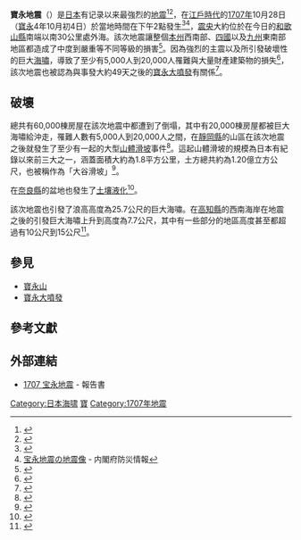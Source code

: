 {{noteTA
|G1=Earthquake
|1=zh-tw:公尺; zh-hk:米; zh-cn:米;
}}
{{Infobox earthquake
|title= 寶永地震
|date= 1707年10月28日
|map2= {{Location map|Japan
 |label=
 |lat=33.2
 |long=135.9
 |mark=Bullseye1.png
 |marksize=40
 |position=top
 |width= 250
 |float=center
 |caption=
}}震央位置圖
|magnitude = 8.6 [[黎克特制地震震級|M<sub>L</sub>]]-9.3[[矩震級|M<sub>W</sub>]]<ref name="Ishikawa2012">Yuzo Ishikawa.(2012).{{PDFlink|[http://g-ever.org/en/materials/sharing/G-EVER1_P_Ishikawa_AIST.pdf Re-evaluation of Mw of the 1707 Hoei earthquake.]}}</ref>（估計）
|depth=
|location={{coord|33.2|||N|135.9|||E|display=inline,title}}<ref name="Kotobank"/>
|countries affected = {{JPN}}：[[中部地方|中部地方]]、[[近畿地方|近畿地方]]、[[四國|四國]]、[[九州_(日本)|九州]]
|tsunami = 25.7公尺
|casualties = 5,000人到20,000人罹難
|time=2 pm|image=1707Hoei earthquake intensity.png|imagecaption=[[烈度|烈度]]分布|image_size=250px}}
'''寶永地震'''（{{Lang-ja|宝永地震}}）是[[日本|日本]]有记录以来最強烈的[[地震|地震]]<ref name="IISEE">{{cite web|url=http://iisee.kenken.go.jp/utsu/index_eng.html|title=Catalog of Damaging Earthquakes in the World (Through 2007)|last=IISEE|accessdate=2009-12-23|archive-date=2010-03-06|archive-url=https://web.archive.org/web/20100306180217/http://iisee.kenken.go.jp/utsu/index_eng.html|dead-url=no}}</ref><ref name="Kotobank">{{Cite web|title=宝永地震とは|url=https://kotobank.jp/word/%E5%AE%9D%E6%B0%B8%E5%9C%B0%E9%9C%87-156276|access-date=2022-03-26|last=|first=|work=コトバンク|language=ja}}</ref>，在[[江戶時代|江戶時代]]的[[1707年|1707年]]10月28日（[[寶永|寶永]]4年10月初4日）於當地時間在下午2點發生<ref>{{Cite web|title=宝永地震（宝永4年10月4日）|url=https://typhoon.yahoo.co.jp/weather/calendar/281/|access-date=2022-03-26|work=Yahoo!天気・災害|publisher=災害カレンダー|language=ja}}</ref><ref>[https://www.bousai.go.jp/kyoiku/kyokun/kyoukunnokeishou/rep/1707_houeijishin/pdf/05_chap01.pdf 宝永地震の地震像] - 内閣府防災情報</ref>，[[震央|震央]]大約位於在今日的[[和歌山縣|和歌山縣]]南端以南30公里處外海。該次地震讓整個[[本州|本州]]西南部、[[四國|四國]]以及[[九州_(日本)|九州]]東南部地區都造成了中度到嚴重等不同等級的損害<ref name="Miyazawa">{{cite web |url=http://www.dpri.kyoto-u.ac.jp/dat/nenpo/no48/48c0/a48c0p13.pdf |title=Historical maximum seismic intensity maps in Japan from 1586 to 2004: construction of database and application |last1=Miyazawa |first1=M. |author2=Mori J. |date=2005 |work=Annal of Disas.Prev.Res.Inst., Kyoto Univ. 48C |accessdate=2010-01-30 |deadurl=yes |archiveurl=https://web.archive.org/web/20110722072314/https://www.dpri.kyoto-u.ac.jp/dat/nenpo/no48/48c0/a48c0p13.pdf |archivedate=2011-07-22 }}</ref>。因為強烈的主震以及所引發破壞性的巨大[[海嘯|海嘯]]，導致了至少有5,000人到20,000人罹難與大量財產建築物的損失<ref name="Ando">{{cite web |url=http://www.gsj.jp/GDB/openfile/files/no0484/PDF/06_Ando/Ando_ppt.pdf |title=Groundwater and Coastal Phenomena Preceding the 1944 Tsunami (Tonankai Earthquake) |last1=Ando |first1=M. |date=2006 |accessdate=2010-01-30 |deadurl=yes |archiveurl=https://web.archive.org/web/20110720001529/http://www.gsj.jp/GDB/openfile/files/no0484/PDF/06_Ando/Ando_ppt.pdf |archivedate=2011-07-20 }}</ref>，該次地震也被認為與事發大約49天之後的[[寶永大噴發|寶永大噴發]]有關係<ref name="Hill">{{cite journal|last1=Hill|first1=D.P.|author2=Pollitz F.|author3=Newhall C.|date=2002|title=Earthquake-Volcano Interactions|journal=Physica Today|issue=November|pages=41–47|url=http://earthobservatory.sg/downloads/publications/chrisnewhall/83-Eq-volcano-interactions-Hill-etal-Phys-Today-2002.pdf|accessdate=2010-01-30|deadurl=yes|archiveurl=https://web.archive.org/web/20110815111840/http://earthobservatory.sg/downloads/publications/chrisnewhall/83-Eq-volcano-interactions-Hill-etal-Phys-Today-2002.pdf|archivedate=2011-08-15}}</ref>。

== 破壞 ==
總共有60,000棟房屋在該次地震中都遭到了倒塌，其中有20,000棟房屋都被巨大海嘯給沖走，罹難人數有5,000人到20,000人之間，在[[靜岡縣|靜岡縣]]的山區在該次地震之後就發生了至少有一起的大型[[山崩|山體滑坡]]事件<ref name="sidle">{{cite web|url=http://www.iuss.org/Hydropedology/Hydropedology%20june_2008.pdf|title=Triggering Mechanisms of Landslides and Debris Flows and Their Linkages: Hydrogeomorphic and Hydropedologic Influences|last1=Sidle|first1=R.C.|author2=Imaizumi F.|date=2008|work=1st International Conference on Hydropedology Highlights of Presentations|accessdate=2010-01-30|deadurl=yes|archiveurl=https://web.archive.org/web/20110727075518/http://www.iuss.org/Hydropedology/Hydropedology%20june_2008.pdf|archivedate=2011-07-27}}</ref>。這起山體滑坡的規模為日本有紀錄以來前三大之一，涵蓋面積大約為1.8平方公里，土方總共約為1.20億立方公尺，也被稱作為「大谷滑坡」<ref name="Ohya">{{cite web|url=http://www.nilim.go.jp/lab/bcg/siryou/tnn/tnn0277pdf/ks0277008.pdf|title=Case 2: Oya Hillside work|accessdate=30 January 2010|archive-date=2013-01-21|archive-url=https://web.archive.org/web/20130121130435/http://www.nilim.go.jp/lab/bcg/siryou/tnn/tnn0277pdf/ks0277008.pdf|dead-url=no}}</ref>。

在[[奈良縣|奈良縣]]的盆地也發生了[[土壤液化|土壤液化]]<ref name="Nakanashi">{{cite journal |last=Nakanashi |first=I. |date=1999 |title=Liquefaction Caused by the 1707 Hoei Earthquake as Observed in the Nara Basin, Central Japan |journal=Disaster Prevention Research Institute Annuals, Kyoto University |volume=42 |issue=B1 |pages=125–127 |url=http://sciencelinks.jp/j-east/article/200005/000020000500A0102130.php |accessdate=2010-01-30 |deadurl=yes |archiveurl=https://web.archive.org/web/20120225235238/http://sciencelinks.jp/j-east/article/200005/000020000500A0102130.php |archivedate=2012-02-25 }}</ref>。

該次地震也引發了浪高高度為25.7公尺的巨大海嘯。在[[高知縣|高知縣]]的西南海岸在地震之後的引發巨大海嘯上升到高度為7.7公尺，其中有一些部分的地區高度甚至都超過有10公尺到15公尺<ref name="Hatori">{{cite journal|last=Hatori|first=T.|date=1981|title=Field investigations of the Nankaido Tsunamis in 1707 and 1854 along the South-west coast of Shikoku|journal=Bulletin Earthquake Research Institute|volume=56|pages=547–570|language=ja, en|url=http://repository.dl.itc.u-tokyo.ac.jp/dspace/bitstream/2261/12817/1/ji0563006.pdf|accessdate=2009-12-23|deadurl=yes|archiveurl=https://web.archive.org/web/20111006004423/http://repository.dl.itc.u-tokyo.ac.jp/dspace/bitstream/2261/12817/1/ji0563006.pdf|archivedate=2011-10-06}}</ref>。

== 參見 ==
* [[寶永山|寶永山]]
* [[寶永大噴發|寶永大噴發]]

== 參考文獻 ==
{{Reflist|2}}

== 外部連結 ==
*[https://www.bousai.go.jp/kyoiku/kyokun/kyoukunnokeishou/rep/1707_houeijishin/index.html 1707 宝永地震] - 報告書
{{日本地震}}
[[Category:日本海啸|Category:日本海啸]]
[[Category:江戶時代地震|寶]]
[[Category:1707年地震|Category:1707年地震]]